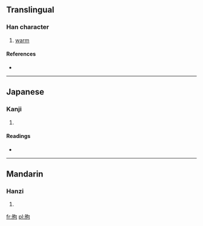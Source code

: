 {{also|胊}}
==Translingual==

===Han character===
{{Han char|rn=74|rad=月|as=05|sn=9|four=7722<sub>0</sub>|canj=月心口 (BPR)}}

# [[warm]]

====References====
* {{Han ref|kx=0505.100|dkj=14353|dj=0883.220|hdz=32062.040|uh=6710|ud=26384|bh=CEFA|bd=52986}}

----

==Japanese==

===Kanji===
{{ja-kanji|grade=|rs=月05}}

# {{defn|lang=ja|sort=月05}}

====Readings====
* {{ja-readings|on=[[きょう]] (kyō), [[く]] (ku)|kun=[[あたたかい]] (atatakai)}}

----

==Mandarin==

===Hanzi===
{{cmn-hanzi|pin=[[qú]] ([[qu2]]), [[tiǎo]] ([[tiao3]])|wg=ch'ü<sup>2</sup>, t'iao<sup>3</sup>}}

# {{defn|lang=cmn|sort=月05}}

[[fr:朐]]
[[pl:朐]]